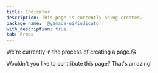 ```yaml
---
title: Indicator
description: This page is currently being created.
package_name: '@yamada-ui/indicator'
with_description: true
tab: Props
---
```


We're currently in the process of creating a page.😘

Wouldn't you like to contribute this page? That's amazing!

